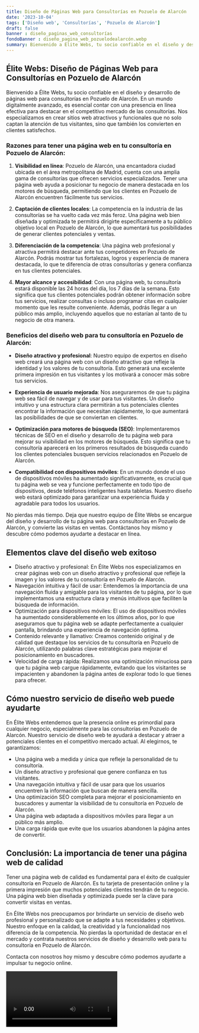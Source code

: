 ```yaml
---
title: Diseño de Páginas Web para Consultorías en Pozuelo de Alarcón
date: '2023-10-04'
tags: ['Diseño web', 'Consultorías', 'Pozuelo de Alarcón']
draft: false
banner : diseño_paginas_web_consultorías
fondoBanner : diseño_pagina_web_pozuelodealarcón.webp
summary: Bienvenido a Élite Webs, tu socio confiable en el diseño y desarrollo de páginas web para consultorías en Pozuelo de Alarcón. En un mundo digitalmente avanzado, es esencial contar con una presencia en línea efectiva para destacar en el competitivo mercado de las consultorías. Nos especializamos en crear sitios web atractivos y funcionales que no solo captan la atención de tus visitantes, sino que también los convierten en clientes satisfechos.
---
```


## Élite Webs: Diseño de Páginas Web para Consultorías en Pozuelo de Alarcón

Bienvenido a Élite Webs, tu socio confiable en el diseño y desarrollo de páginas web para consultorías en Pozuelo de Alarcón. En un mundo digitalmente avanzado, es esencial contar con una presencia en línea efectiva para destacar en el competitivo mercado de las consultorías. Nos especializamos en crear sitios web atractivos y funcionales que no solo captan la atención de tus visitantes, sino que también los convierten en clientes satisfechos.

### Razones para tener una página web en tu consultoría en Pozuelo de Alarcón:

1. **Visibilidad en línea**: Pozuelo de Alarcón, una encantadora ciudad ubicada en el área metropolitana de Madrid, cuenta con una amplia gama de consultorías que ofrecen servicios especializados. Tener una página web ayuda a posicionar tu negocio de manera destacada en los motores de búsqueda, permitiendo que los clientes en Pozuelo de Alarcón encuentren fácilmente tus servicios.

2. **Captación de clientes locales**: La competencia en la industria de las consultorías se ha vuelto cada vez más feroz. Una página web bien diseñada y optimizada te permitirá dirigirte específicamente a tu público objetivo local en Pozuelo de Alarcón, lo que aumentará tus posibilidades de generar clientes potenciales y ventas.

3. **Diferenciación de la competencia**: Una página web profesional y atractiva permitirá destacar ante tus competidores en Pozuelo de Alarcón. Podrás mostrar tus fortalezas, logros y experiencia de manera destacada, lo que te diferencia de otras consultorías y genera confianza en tus clientes potenciales.

4. **Mayor alcance y accesibilidad**: Con una página web, tu consultoría estará disponible las 24 horas del día, los 7 días de la semana. Esto significa que tus clientes potenciales podrán obtener información sobre tus servicios, realizar consultas o incluso programar citas en cualquier momento que les resulte conveniente. Además, podrás llegar a un público más amplio, incluyendo aquellos que no estarían al tanto de tu negocio de otra manera.

### Beneficios del diseño web para tu consultoría en Pozuelo de Alarcón:

- **Diseño atractivo y profesional**: Nuestro equipo de expertos en diseño web creará una página web con un diseño atractivo que refleje la identidad y los valores de tu consultoría. Esto generará una excelente primera impresión en tus visitantes y los motivará a conocer más sobre tus servicios.

- **Experiencia de usuario mejorada**: Nos aseguraremos de que tu página web sea fácil de navegar y de usar para tus visitantes. Un diseño intuitivo y una estructura clara permitirán a tus potenciales clientes encontrar la información que necesitan rápidamente, lo que aumentará las posibilidades de que se conviertan en clientes.

- **Optimización para motores de búsqueda (SEO)**: Implementaremos técnicas de SEO en el diseño y desarrollo de tu página web para mejorar su visibilidad en los motores de búsqueda. Esto significa que tu consultoría aparecerá en los primeros resultados de búsqueda cuando los clientes potenciales busquen servicios relacionados en Pozuelo de Alarcón.

- **Compatibilidad con dispositivos móviles**: En un mundo donde el uso de dispositivos móviles ha aumentado significativamente, es crucial que tu página web se vea y funcione perfectamente en todo tipo de dispositivos, desde teléfonos inteligentes hasta tabletas. Nuestro diseño web estará optimizado para garantizar una experiencia fluida y agradable para todos los usuarios.

No pierdas más tiempo. Deja que nuestro equipo de Élite Webs se encargue del diseño y desarrollo de tu página web para consultorías en Pozuelo de Alarcón, y convierte las visitas en ventas. Contáctanos hoy mismo y descubre cómo podemos ayudarte a destacar en línea.

<GifSeo />

<Cta />

## Elementos clave del diseño web exitoso

- Diseño atractivo y profesional: En Élite Webs nos especializamos en crear páginas web con un diseño atractivo y profesional que refleje la imagen y los valores de tu consultoría en Pozuelo de Alarcón.
- Navegación intuitiva y fácil de usar: Entendemos la importancia de una navegación fluida y amigable para los visitantes de tu página, por lo que implementamos una estructura clara y menús intuitivos que faciliten la búsqueda de información.
- Optimización para dispositivos móviles: El uso de dispositivos móviles ha aumentado considerablemente en los últimos años, por lo que aseguramos que tu página web se adapte perfectamente a cualquier pantalla, brindando una experiencia de navegación óptima.
- Contenido relevante y llamativo: Creamos contenido original y de calidad que destaque los servicios de tu consultoría en Pozuelo de Alarcón, utilizando palabras clave estratégicas para mejorar el posicionamiento en buscadores.
- Velocidad de carga rápida: Realizamos una optimización minuciosa para que tu página web cargue rápidamente, evitando que los visitantes se impacienten y abandonen la página antes de explorar todo lo que tienes para ofrecer.

## Cómo nuestro servicio de diseño web puede ayudarte

En Élite Webs entendemos que la presencia online es primordial para cualquier negocio, especialmente para las consultorías en Pozuelo de Alarcón. Nuestro servicio de diseño web te ayudará a destacar y atraer a potenciales clientes en el competitivo mercado actual. Al elegirnos, te garantizamos:

- Una página web a medida y única que refleje la personalidad de tu consultoría.
- Un diseño atractivo y profesional que genere confianza en tus visitantes.
- Una navegación intuitiva y fácil de usar para que los usuarios encuentren la información que buscan de manera sencilla.
- Una optimización SEO completa para mejorar el posicionamiento en buscadores y aumentar la visibilidad de tu consultoría en Pozuelo de Alarcón.
- Una página web adaptada a dispositivos móviles para llegar a un público más amplio.
- Una carga rápida que evite que los usuarios abandonen la página antes de convertir.

## Conclusión: La importancia de tener una página web de calidad

Tener una página web de calidad es fundamental para el éxito de cualquier consultoría en Pozuelo de Alarcón. Es tu tarjeta de presentación online y la primera impresión que muchos potenciales clientes tendrán de tu negocio. Una página web bien diseñada y optimizada puede ser la clave para convertir visitas en ventas.

En Élite Webs nos preocupamos por brindarte un servicio de diseño web profesional y personalizado que se adapte a tus necesidades y objetivos. Nuestro enfoque en la calidad, la creatividad y la funcionalidad nos diferencia de la competencia. No pierdas la oportunidad de destacar en el mercado y contrata nuestros servicios de diseño y desarrollo web para tu consultoría en Pozuelo de Alarcón.

Contacta con nosotros hoy mismo y descubre cómo podemos ayudarte a impulsar tu negocio online.

<Video />

<CtaBot job='Consultorías' city='Pozuelo de Alarcón'/>

<Gmaps query='Pozuelo de Alarcón+españa+maps' />